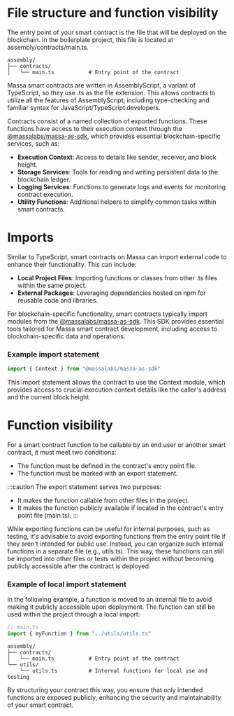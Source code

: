 # File structure and function visibility

The entry point of your smart contract is the file that will be deployed on the blockchain. In the boilerplate project, this file is located at assembly/contracts/main.ts.

```shell
assembly/
├── contracts/
│   └── main.ts           # Entry point of the contract
```

Massa smart contracts are written in AssemblyScript, a variant of TypeScript, so they use .ts as the file extension. This allows contracts to utilize all the features of AssemblyScript, including type-checking and familiar syntax for JavaScript/TypeScript developers.

Contracts consist of a named collection of exported functions. These functions have access to their execution context through the [@massalabs/massa-as-sdk](https://github.com/massalabs/massa-as-sdk), which provides essential blockchain-specific services, such as:

- **Execution Context**: Access to details like sender, receiver, and block height.
- **Storage Services**: Tools for reading and writing persistent data to the blockchain ledger.
- **Logging Services**: Functions to generate logs and events for monitoring contract execution.
- **Utility Functions**: Additional helpers to simplify common tasks within smart contracts.

# Imports
Similar to TypeScript, smart contracts on Massa can import external code to enhance their functionality. This can include:

- **Local Project Files**: Importing functions or classes from other .ts files within the same project.
- **External Packages**: Leveraging dependencies hosted on npm for reusable code and libraries.

For blockchain-specific functionality, smart contracts typically import modules from the [@massalabs/massa-as-sdk](https://github.com/massalabs/massa-as-sdk). This SDK provides essential tools tailored for Massa smart contract development, including access to blockchain-specific data and operations.

### Example import statement
```ts
import { Context } from "@massalabs/massa-as-sdk"
```
This import statement allows the contract to use the Context module, which provides access to crucial execution context details like the caller's address and the current block height.


# Function visibility

For a smart contract function to be callable by an end user or another smart contract, it must meet two conditions:

- The function must be defined in the contract's entry point file.
- The function must be marked with an export statement.

:::caution
 The export statement serves two purposes:
- It makes the function callable from other files in the project.
- It makes the function publicly available if located in the contract's entry point file (main.ts).
:::

While exporting functions can be useful for internal purposes, such as testing, it's advisable to avoid exporting functions from the entry point file if they aren't intended for public use. Instead, you can organize such internal functions in a separate file (e.g., utils.ts). This way, these functions can still be imported into other files or tests within the project without becoming publicly accessible after the contract is deployed.

### Example of local import statement
In the following example, a function is moved to an internal file to avoid making it publicly accessible upon deployment. The function can still be used within the project through a local import:
```ts
// main.ts 
import { myFunction } from "../utils/utils.ts"
```

```shell
assembly/
├── contracts/
│   └── main.ts           # Entry point of the contract
└── utils/
    └── utils.ts          # Internal functions for local use and testing
```

By structuring your contract this way, you ensure that only intended functions are exposed publicly, enhancing the security and maintainability of your smart contract.